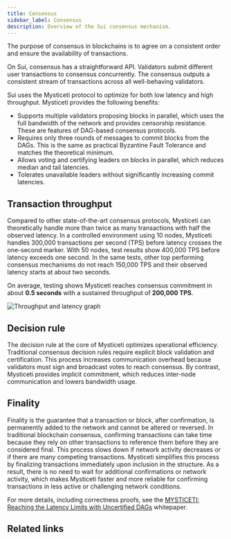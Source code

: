 ```yaml
---
title: Consensus
sidebar_label: Consensus
description: Overview of the Sui consensus mechanism.
---
```


The purpose of consensus in blockchains is to agree on a consistent order and ensure the availability of transactions.

On Sui, consensus has a straightforward API. Validators submit different user transactions to consensus concurrently. The consensus outputs a consistent stream of transactions across all well-behaving validators.

Sui uses the Mysticeti protocol to optimize for both low latency and high throughput. Mysticeti provides the following benefits:

- Supports multiple validators proposing blocks in parallel, which uses the full bandwidth of the network and provides censorship resistance. These are features of DAG-based consensus protocols.
- Requires only three rounds of messages to commit blocks from the DAGs. This is the same as practical Byzantine Fault Tolerance and matches the theoretical minimum.
- Allows voting and certifying leaders on blocks in parallel, which reduces median and tail latencies.
- Tolerates unavailable leaders without significantly increasing commit latencies.

## Transaction throughput

Compared to other state-of-the-art consensus protocols, Mysticeti can theoretically handle more than twice as many transactions with half the observed latency. In a controlled environment using 10 nodes, Mysticeti handles 300,000 transactions per second (TPS) before latency crosses the one-second marker. With 50 nodes, test results show 400,000 TPS before latency exceeds one second. In the same tests, other top performing consensus mechanisms do not reach 150,000 TPS and their observed latency starts at about two seconds.

On average, testing shows Mysticeti reaches consensus commitment in about **0.5 seconds** with a sustained throughput of **200,000 TPS**.

![Throughput and latency graph](./images/thruput_latency.png)

## Decision rule

The decision rule at the core of Mysticeti optimizes operational efficiency. Traditional consensus decision rules require explicit block validation and certification. This process increases communication overhead because validators must sign and broadcast votes to reach consensus. By contrast, Mysticeti provides implicit commitment, which reduces inter-node communication and lowers bandwidth usage.

## Finality

Finality is the guarantee that a transaction or block, after confirmation, is permanently added to the network and cannot be altered or reversed. In traditional blockchain consensus, confirming transactions can take time because they rely on other transactions to reference them before they are considered final. This process slows down if network activity decreases or if there are many competing transactions. Mysticeti simplifies this process by finalizing transactions immediately upon inclusion in the structure. As a result, there is no need to wait for additional confirmations or network activity, which makes Mysticeti faster and more reliable for confirming transactions in less active or challenging network conditions.

For more details, including correctness proofs, see the [MYSTICETI: Reaching the Latency Limits with Uncertified DAGs](/paper/mysticeti.pdf) whitepaper.

## Related links

<RelatedLink to="/concepts/sui-architecture/transaction-lifecycle.mdx" />
<RelatedLink to="/concepts/sui-architecture/sui-security.mdx" />
<RelatedLink href="https://docs.sui.io/paper/mysticeti.pdf" label="MYSTICETI: Reaching the Latency Limits with Uncertified DAGs" desc="Whitepaper that documents the Mysticeti protocol." />
